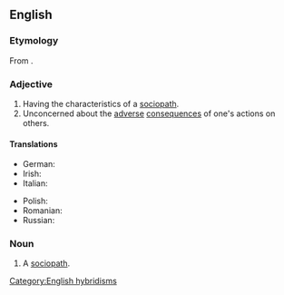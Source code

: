 ==English==

===Etymology===
From {{affix|en|socio-|-pathic}}.

===Adjective===
{{en-adj}}

# Having the characteristics of a [[sociopath]].
# Unconcerned about the [[adverse]] [[consequences]] of one's actions on others.

====Translations====
{{trans-top|having the characteristics of a sociopath}}
* German: {{t|de|soziopathisch}}
* Irish: {{t|ga|sochapatach}}
* Italian: {{t|it|sociopatico}}
{{trans-mid}}
* Polish: {{t|pl|socjopatyczny}}
* Romanian: {{t|ro|sociopat}}
* Russian: {{t+|ru|социопати́ческий}}
{{trans-bottom}}

===Noun===
{{en-noun}}

# {{lb|en|rare}} A [[sociopath]].

[[Category:English hybridisms]]
{{C|en|Personality}}